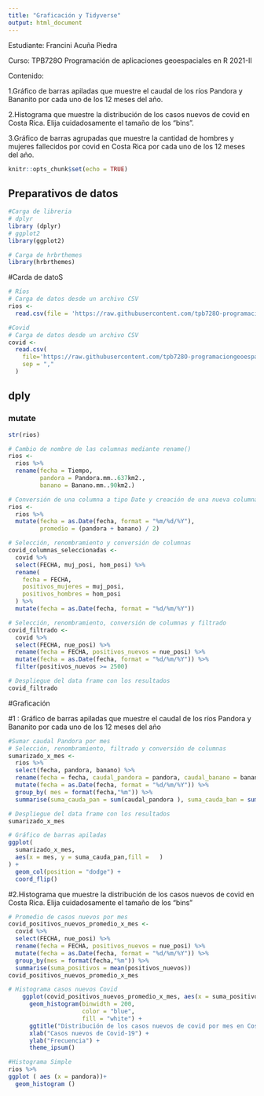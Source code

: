 ```yaml
---
title: "Graficación y Tidyverse"
output: html_document
---
```

Estudiante: Francini Acuña Piedra

Curso: TPB728O Programación de aplicaciones geoespaciales en R 2021-II

Contenido:

1.Gráfico de barras apiladas que muestre el caudal de los ríos Pandora y Bananito por cada uno de los 12 meses del año.

2.Histograma que muestre la distribución de los casos nuevos de covid en Costa Rica. Elija cuidadosamente el tamaño de los “bins”.

3.Gráfico de barras agrupadas que muestre la cantidad de hombres y mujeres fallecidos por covid en Costa Rica por cada uno de los 12 meses del año.

```r
knitr::opts_chunk$set(echo = TRUE)
```

## Preparativos de datos

```r
#Carga de libreria
# dplyr
library (dplyr)
# ggplot2
library(ggplot2)

```
```r
# Carga de hrbrthemes
library(hrbrthemes)
```
#Carda de datoS
```r
# Ríos
# Carga de datos desde un archivo CSV
rios <-
  read.csv(file = 'https://raw.githubusercontent.com/tpb728O-programaciongeoespacialr/2021ii/main/datos/hidrologia/fdc/fdc.csv')

#Covid
# Carga de datos desde un archivo CSV
covid <- 
  read.csv(
    file='https://raw.githubusercontent.com/tpb728O-programaciongeoespacialr/2021ii/main/datos/minsalud/covid/ultimafecha_CSV_GENERAL.csv', 
    sep = ","
  )

```
## dply

### mutate 

```r

str(rios)
```
```r
# Cambio de nombre de las columnas mediante rename()
rios <-
  rios %>%
  rename(fecha = Tiempo,
         pandora = Pandora.mm..637km2.,
         banano = Banano.mm..90km2.)
```

```r
# Conversión de una columna a tipo Date y creación de una nueva columna
rios <-
  rios %>%
  mutate(fecha = as.Date(fecha, format = "%m/%d/%Y"),
         promedio = (pandora + banano) / 2)
```


```r
# Selección, renombramiento y conversión de columnas
covid_columnas_seleccionadas <-
  covid %>%
  select(FECHA, muj_posi, hom_posi) %>%
  rename(
    fecha = FECHA,
    positivos_mujeres = muj_posi,
    positivos_hombres = hom_posi
  ) %>%
  mutate(fecha = as.Date(fecha, format = "%d/%m/%Y"))

```

```r
# Selección, renombramiento, conversión de columnas y filtrado
covid_filtrado <-
  covid %>%
  select(FECHA, nue_posi) %>%
  rename(fecha = FECHA, positivos_nuevos = nue_posi) %>%
  mutate(fecha = as.Date(fecha, format = "%d/%m/%Y")) %>%
  filter(positivos_nuevos >= 2500)

# Despliegue del data frame con los resultados
covid_filtrado
```


#Graficación

#1 : Gráfico de barras apiladas que muestre el caudal de los ríos Pandora y Bananito por cada uno de los 12 meses del año

```r

#Sumar caudal Pandora por mes
# Selección, renombramiento, filtrado y conversión de columnas
sumarizado_x_mes <-
  rios %>%
  select(fecha, pandora, banano) %>%
  rename(fecha = fecha, caudal_pandora = pandora, caudal_banano = banano) %>%
  mutate(fecha = as.Date(fecha, format = "%d/%m/%Y")) %>%
  group_by( mes = format(fecha,"%m")) %>%
  summarise(suma_cauda_pan = sum(caudal_pandora ), suma_cauda_ban = sum(caudal_banano))

# Despliegue del data frame con los resultados
sumarizado_x_mes 
```


```r
# Gráfico de barras apiladas
ggplot(
  sumarizado_x_mes,
  aes(x = mes, y = suma_cauda_pan,fill =   )
) +
  geom_col(position = "dodge") +
  coord_flip()
```




#2.Histograma que muestre la distribución de los casos nuevos de covid en Costa Rica. Elija cuidadosamente el tamaño de los “bins”

```r
# Promedio de casos nuevos por mes
covid_positivos_nuevos_promedio_x_mes <-
  covid %>%
  select(FECHA, nue_posi) %>%
  rename(fecha = FECHA, positivos_nuevos = nue_posi) %>%
  mutate(fecha = as.Date(fecha, format = "%d/%m/%Y")) %>%
  group_by(mes = format(fecha,"%m")) %>%
  summarise(suma_positivos = mean(positivos_nuevos))
covid_positivos_nuevos_promedio_x_mes
```




```r
# Histograma casos nuevos Covid
    ggplot(covid_positivos_nuevos_promedio_x_mes, aes(x = suma_positivos)) +
      geom_histogram(binwidth = 200,
                     color = "blue",
                     fill = "white") +
      ggtitle("Distribución de los casos nuevos de covid por mes en Costa Rica") +
      xlab("Casos nuevos de Covid-19") +
      ylab("Frecuencia") +
      theme_ipsum()
```




```r

#Histograma Simple
rios %>%
ggplot ( aes (x = pandora))+
  geom_histogram ()

```
















